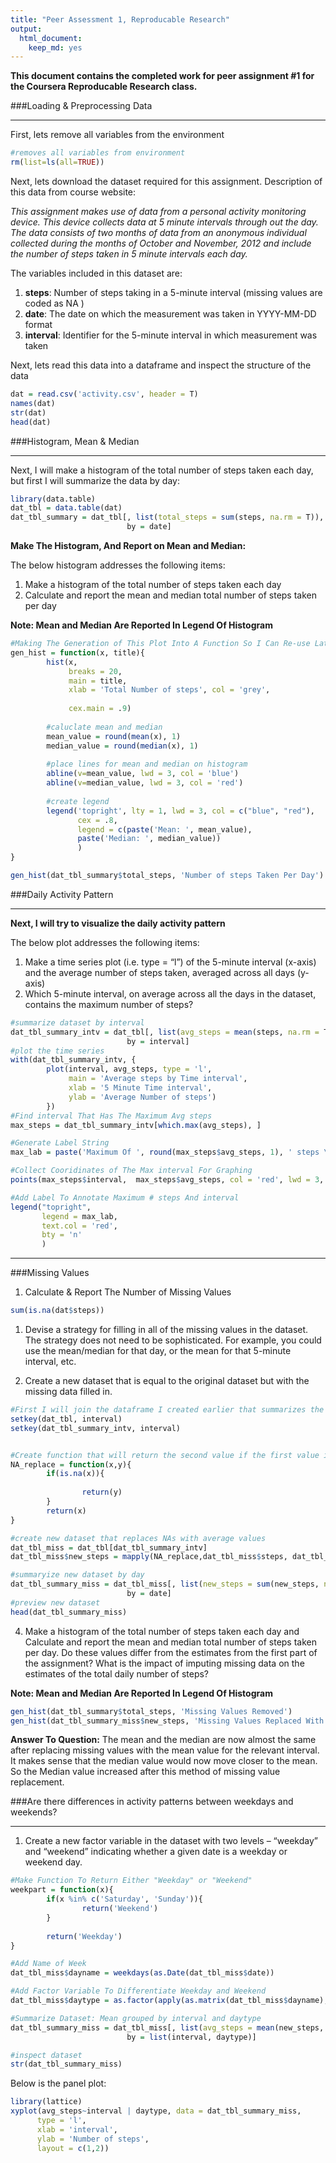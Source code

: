 ---
title: "Peer Assessment 1, Reproducable Research"
output: 
  html_document: 
    keep_md: yes
---

**This document contains the completed work for peer assignment #1 for the Coursera Reproducable Research class.**

###Loading & Preprocessing Data

---

First, lets remove all variables from the environment
```{r setup}
#removes all variables from environment
rm(list=ls(all=TRUE)) 
```

Next, lets download the dataset required for this assignment.  Description of this data from course website: 

*This assignment makes use of data from a personal activity monitoring device. This device collects data at 5 minute intervals through out the day. The data consists of two months of data from an anonymous individual collected during the months of October and November, 2012 and include the number of steps taken in 5 minute intervals each day.*


The variables included in this dataset are:

1. **steps**: Number of steps taking in a 5-minute interval (missing values are coded as NA ) 
2. **date**: The date on which the measurement was taken in YYYY-MM-DD format 
3. **interval**: Identifier for the 5-minute interval in which measurement was taken

Next, lets read this data into a dataframe and inspect the structure of the data
```{r}
dat = read.csv('activity.csv', header = T)
names(dat)
str(dat)
head(dat)
```


###Histogram, Mean & Median

---

Next, I will make a histogram of the total number of steps taken each day, but first I will summarize the data by day:
```{r}
library(data.table)
dat_tbl = data.table(dat)
dat_tbl_summary = dat_tbl[, list(total_steps = sum(steps, na.rm = T)), 
                          by = date]
```

**Make The Histogram, And Report on Mean and Median:**

The below histogram addresses the following items:

1.  Make a histogram of the total number of steps taken each day
2.  Calculate and report the mean and median total number of steps taken per day

**Note: Mean and Median Are Reported In Legend Of Histogram**

```{r}
#Making The Generation of This Plot Into A Function So I Can Re-use Later
gen_hist = function(x, title){
        hist(x, 
             breaks = 20,
             main = title,
             xlab = 'Total Number of steps', col = 'grey',
            
             cex.main = .9)
        
        #caluclate mean and median
        mean_value = round(mean(x), 1)
        median_value = round(median(x), 1)
        
        #place lines for mean and median on histogram
        abline(v=mean_value, lwd = 3, col = 'blue')
        abline(v=median_value, lwd = 3, col = 'red')
        
        #create legend
        legend('topright', lty = 1, lwd = 3, col = c("blue", "red"),
               cex = .8, 
               legend = c(paste('Mean: ', mean_value),
               paste('Median: ', median_value))
               )
}

gen_hist(dat_tbl_summary$total_steps, 'Number of steps Taken Per Day')
```




###Daily Activity Pattern

----------------------------


**Next, I will try to visualize the daily activity pattern**

The below plot addresses the following items:

1.  Make a time series plot (i.e. type = "l") of the 5-minute interval (x-axis) and the average number of steps taken, averaged across all days (y-axis)
2.  Which 5-minute interval, on average across all the days in the dataset, contains the maximum number of steps?


```{r}
#summarize dataset by interval
dat_tbl_summary_intv = dat_tbl[, list(avg_steps = mean(steps, na.rm = T)), 
                          by = interval]
#plot the time series
with(dat_tbl_summary_intv, {
        plot(interval, avg_steps, type = 'l',
             main = 'Average steps by Time interval',
             xlab = '5 Minute Time interval',
             ylab = 'Average Number of steps')
        })
#Find interval That Has The Maximum Avg steps
max_steps = dat_tbl_summary_intv[which.max(avg_steps), ]

#Generate Label String
max_lab = paste('Maximum Of ', round(max_steps$avg_steps, 1), ' steps \n On ', max_steps$interval, 'th Time interval', sep = '')

#Collect Cooridinates of The Max interval For Graphing
points(max_steps$interval,  max_steps$avg_steps, col = 'red', lwd = 3, pch = 19)

#Add Label To Annotate Maximum # steps And interval
legend("topright",
       legend = max_lab,
       text.col = 'red',
       bty = 'n'
       )

```

---

###Missing Values

1. Calculate & Report The Number of Missing Values
```{r}
sum(is.na(dat$steps))
```

1. Devise a strategy for filling in all of the missing values in the dataset. The strategy does not need to be sophisticated. For example, you could use the mean/median for that day, or the mean for that 5-minute interval, etc.

2. Create a new dataset that is equal to the original dataset but with the missing data filled in.
```{r}
#First I will join the dataframe I created earlier that summarizes the average number of steps per interval to the original dataset
setkey(dat_tbl, interval)
setkey(dat_tbl_summary_intv, interval)


#Create function that will return the second value if the first value is NA
NA_replace = function(x,y){
        if(is.na(x)){
                
                return(y)
        }
        return(x)
}

#create new dataset that replaces NAs with average values
dat_tbl_miss = dat_tbl[dat_tbl_summary_intv]
dat_tbl_miss$new_steps = mapply(NA_replace,dat_tbl_miss$steps, dat_tbl_miss$avg_steps)

#summaryize new dataset by day
dat_tbl_summary_miss = dat_tbl_miss[, list(new_steps = sum(new_steps, na.rm = T)), 
                          by = date]
#preview new dataset
head(dat_tbl_summary_miss)
```

4.  Make a histogram of the total number of steps taken each day and Calculate and report the mean and median total number of steps taken per day. Do these values differ from the estimates from the first part of the assignment? What is the impact of imputing missing data on the estimates of the total daily number of steps?

**Note: Mean and Median Are Reported In Legend Of Histogram**

```{r}

gen_hist(dat_tbl_summary$total_steps, 'Missing Values Removed')
gen_hist(dat_tbl_summary_miss$new_steps, 'Missing Values Replaced With \n Mean For interval')

```

**Answer To Question:**
The mean and the median are now almost the same after replacing missing values with the mean value for the relevant interval. It makes sense that the median value would now move closer to the mean. So the Median value increased after this method of missing value replacement.

###Are there differences in activity patterns between weekdays and weekends?

---
1.  Create a new factor variable in the dataset with two levels – “weekday” and “weekend” indicating whether a given date is a weekday or weekend day.
```{r}
#Make Function To Return Either "Weekday" or "Weekend"
weekpart = function(x){
        if(x %in% c('Saturday', 'Sunday')){
                return('Weekend')
        }
        
        return('Weekday')
}

#Add Name of Week
dat_tbl_miss$dayname = weekdays(as.Date(dat_tbl_miss$date))

#Add Factor Variable To Differentiate Weekday and Weekend
dat_tbl_miss$daytype = as.factor(apply(as.matrix(dat_tbl_miss$dayname), 1, weekpart))

#Summarize Dataset: Mean grouped by interval and daytype
dat_tbl_summary_miss = dat_tbl_miss[, list(avg_steps = mean(new_steps, na.rm = T)), 
                          by = list(interval, daytype)]

#inspect dataset
str(dat_tbl_summary_miss)
```

Below is the panel plot:
```{r}
library(lattice)
xyplot(avg_steps~interval | daytype, data = dat_tbl_summary_miss,
      type = 'l',
      xlab = 'interval',
      ylab = 'Number of steps',
      layout = c(1,2))
```


